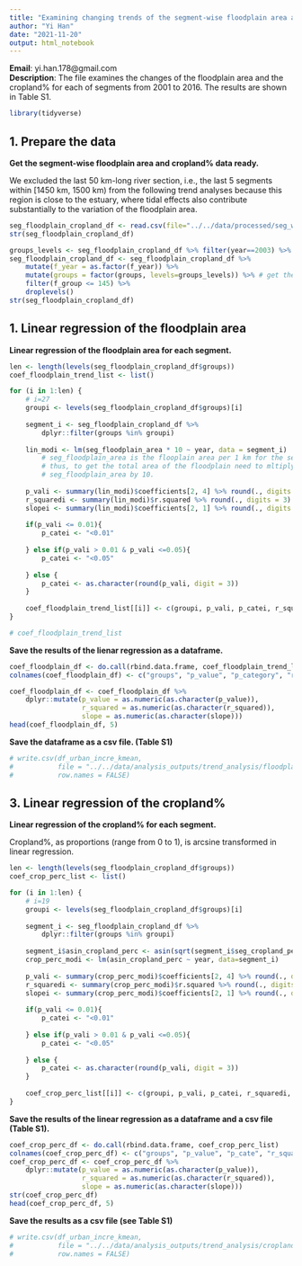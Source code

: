 ```yaml
---
title: "Examining changing trends of the segment-wise floodplain area and cropland%"
author: "Yi Han"  
date: "2021-11-20"
output: html_notebook
---
```

**Email**: yi.han.178@gmail.com  
**Description**: The file examines the changes of the floodplain area and the 
cropland% for each of segments from 2001 to 2016. The results are shown in Table S1.  

```r
library(tidyverse)
```

## 1. Prepare the data  

__Get the segment-wise floodplain area and cropland% data ready.__  

We excluded the last 50 km-long river section, i.e., the last 5 segments within 
[1450 km, 1500 km) from the following trend analyses because this region is 
close to the estuary, where tidal effects also contribute substantially to 
the variation of the floodplain area.  

```r
seg_floodplain_cropland_df <- read.csv(file="../../data/processed/seg_wise_floodplain_ndvi.csv")
str(seg_floodplain_cropland_df)
```

```r
groups_levels <- seg_floodplain_cropland_df %>% filter(year==2003) %>% pull(groups)
seg_floodplain_cropland_df <- seg_floodplain_cropland_df %>%
    mutate(f_year = as.factor(f_year)) %>%
    mutate(groups = factor(groups, levels=groups_levels)) %>% # get the group levels right
    filter(f_group <= 145) %>%
    droplevels()
str(seg_floodplain_cropland_df)
```

## 1. Linear regression of the floodplain area  

__Linear regression of the floodplain area for each segment.__  

```r
len <- length(levels(seg_floodplain_cropland_df$groups))
coef_floodplain_trend_list <- list()

for (i in 1:len) {
    # i=27
    groupi <- levels(seg_floodplain_cropland_df$groups)[i]
    
    segment_i <- seg_floodplain_cropland_df %>%
        dplyr::filter(groups %in% groupi) 
    
    lin_modi <- lm(seg_floodplain_area * 10 ~ year, data = segment_i)
        # seg_floodplain_area is the flooplain area per 1 km for the segment
        # thus, to get the total area of the floodplain need to mltiply 
        # seg_floodplain_area by 10.
    
    p_vali <- summary(lin_modi)$coefficients[2, 4] %>% round(., digits = 3)
    r_squaredi <- summary(lin_modi)$r.squared %>% round(., digits = 3)
    slopei <- summary(lin_modi)$coefficients[2, 1] %>% round(., digits = 3)
    
    if(p_vali <= 0.01){
        p_catei <- "<0.01"
      
    } else if(p_vali > 0.01 & p_vali <=0.05){
        p_catei <- "<0.05"
  
    } else {
        p_catei <- as.character(round(p_vali, digit = 3))
    }
    
    coef_floodplain_trend_list[[i]] <- c(groupi, p_vali, p_catei, r_squaredi, slopei)
}

# coef_floodplain_trend_list
```

__Save the results of the lienar regression as a dataframe.__  

```r
coef_floodplain_df <- do.call(rbind.data.frame, coef_floodplain_trend_list)
colnames(coef_floodplain_df) <- c("groups", "p_value", "p_category", "r_squared", "slope")

coef_floodplain_df <- coef_floodplain_df %>%
    dplyr::mutate(p_value = as.numeric(as.character(p_value)),
                  r_squared = as.numeric(as.character(r_squared)),
                  slope = as.numeric(as.character(slope)))
head(coef_floodplain_df, 5)
```

__Save the dataframe as a csv file. (Table S1)__
```r
# write.csv(df_urban_incre_kmean, 
#           file = "../../data/analysis_outputs/trend_analysis/floodplain_area_regression_results.csv", 
#           row.names = FALSE)
```

## 3. Linear regression of the cropland%  

__Linear regression of the cropland% for each segment.__   

Cropland%, as proportions (range from 0 to 1), is arcsine transformed in linear regression.

```r
len <- length(levels(seg_floodplain_cropland_df$groups))
coef_crop_perc_list <- list()

for (i in 1:len) {
    # i=19
    groupi <- levels(seg_floodplain_cropland_df$groups)[i]
    
    segment_i <- seg_floodplain_cropland_df %>%
        dplyr::filter(groups %in% groupi) 
    
    segment_i$asin_cropland_perc <- asin(sqrt(segment_i$seg_cropland_perc))
    crop_perc_modi <- lm(asin_cropland_perc ~ year, data=segment_i)
    
    p_vali <- summary(crop_perc_modi)$coefficients[2, 4] %>% round(., digits = 3)
    r_squaredi <- summary(crop_perc_modi)$r.squared %>% round(., digits = 3)
    slopei <- summary(crop_perc_modi)$coefficients[2, 1] %>% round(., digits = 3)
    
    if(p_vali <= 0.01){
        p_catei <- "<0.01"
      
    } else if(p_vali > 0.01 & p_vali <=0.05){
        p_catei <- "<0.05"
      
    } else {
        p_catei <- as.character(round(p_vali, digit = 3))
    }
    
    coef_crop_perc_list[[i]] <- c(groupi, p_vali, p_catei, r_squaredi, slopei)
}
```

__Save the results of the linear regression as a dataframe and a csv file (Table S1).__  

```r
coef_crop_perc_df <- do.call(rbind.data.frame, coef_crop_perc_list)
colnames(coef_crop_perc_df) <- c("groups", "p_value", "p_cate", "r_squared", "slope")
coef_crop_perc_df <- coef_crop_perc_df %>%
    dplyr::mutate(p_value = as.numeric(as.character(p_value)),
                  r_squared = as.numeric(as.character(r_squared)),
                  slope = as.numeric(as.character(slope)))
str(coef_crop_perc_df)
head(coef_crop_perc_df, 5)
```

__Save the results as a csv file (see Table S1)__

```r
# write.csv(df_urban_incre_kmean, 
#           file = "../../data/analysis_outputs/trend_analysis/cropland_perc_regression_results.csv", 
#           row.names = FALSE)
```



